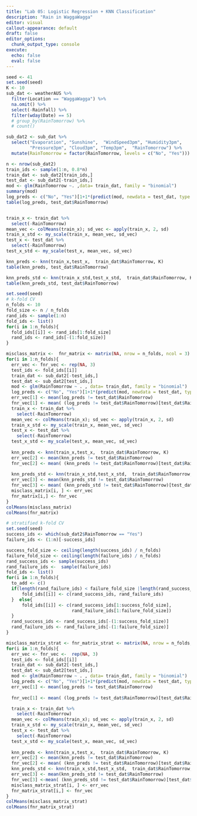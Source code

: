 ```yaml
---
title: "Lab 05: Logistic Regression + KNN Classification"
description: "Rain in WaggaWagga"
editor: visual
callout-appearance: default
draft: false
editor_options: 
  chunk_output_type: console
execute: 
  echo: false
  eval: false
---
```


```r
seed <- 41
set.seed(seed)
K <- 10
sub_dat <- weatherAUS %>% 
  filter(Location == "WaggaWagga") %>%
  na.omit() %>%
  select(-Rainfall) %>%
  filter(wday(Date) == 5) 
  # group_by(RainTomorrow) %>%
  # count()  

sub_dat2 <- sub_dat %>%
  select("Evaporation", "Sunshine",  "WindSpeed3pm", "Humidity3pm",
         "Pressure3pm", "Cloud3pm", "Temp3pm",  "RainTomorrow") %>%
  mutate(RainTomorrow = factor(RainTomorrow, levels = c("No", "Yes")))

n <- nrow(sub_dat2)
train_ids <- sample(1:n, 0.8*n)
train_dat <- sub_dat2[train_ids,]
test_dat <- sub_dat2[-train_ids,]
mod <- glm(RainTomorrow ~. ,data= train_dat, family = "binomial")
summary(mod)
log_preds <- c("No", "Yes")[1+1*(predict(mod, newdata = test_dat, type = "response") >= 0.5)]
table(log_preds, test_dat$RainTomorrow)


train_x <- train_dat %>%
  select(-RainTomorrow) 
mean_vec <- colMeans(train_x); sd_vec <- apply(train_x, 2, sd)
train_x_std <- my_scale(train_x, mean_vec, sd_vec)
test_x <- test_dat %>%
  select(-RainTomorrow) 
test_x_std <- my_scale(test_x, mean_vec, sd_vec)

knn_preds <- knn(train_x,test_x,  train_dat$RainTomorrow, K)
table(knn_preds, test_dat$RainTomorrow)

knn_preds_std <- knn(train_x_std,test_x_std,  train_dat$RainTomorrow, K)
table(knn_preds_std, test_dat$RainTomorrow)
```

```r
set.seed(seed)
# k-fold CV
n_folds <- 10
fold_size <- n / n_folds
rand_ids <- sample(1:n)
fold_ids <- list()
for(i in 1:n_folds){
  fold_ids[[i]] <- rand_ids[1:fold_size]
  rand_ids <- rand_ids[-(1:fold_size)]
}

misclass_matrix <-  fnr_matrix <- matrix(NA, nrow = n_folds, ncol = 3)
for(i in 1:n_folds){
  err_vec <- fnr_vec <- rep(NA, 3)
  test_ids <- fold_ids[[i]]
  train_dat <- sub_dat2[-test_ids,]
  test_dat <- sub_dat2[test_ids,]
  mod <- glm(RainTomorrow ~ . , data= train_dat, family = "binomial")
  log_preds <- c("No", "Yes")[1+1*(predict(mod, newdata = test_dat, type = "response") >= 0.5)]
  err_vec[1] <- mean(log_preds != test_dat$RainTomorrow)
  fnr_vec[1] <- mean( (log_preds != test_dat$RainTomorrow)[test_dat$RainTomorrow == "Yes"])
  train_x <- train_dat %>%
    select(-RainTomorrow) 
  mean_vec <- colMeans(train_x); sd_vec <- apply(train_x, 2, sd)
  train_x_std <- my_scale(train_x, mean_vec, sd_vec)
  test_x <- test_dat %>%
    select(-RainTomorrow) 
  test_x_std <- my_scale(test_x, mean_vec, sd_vec)
  
  knn_preds <- knn(train_x,test_x,  train_dat$RainTomorrow, K)
  err_vec[2] <- mean(knn_preds != test_dat$RainTomorrow)
  fnr_vec[2] <- mean( (knn_preds != test_dat$RainTomorrow)[test_dat$RainTomorrow == "Yes"])
  
  knn_preds_std <- knn(train_x_std,test_x_std,  train_dat$RainTomorrow, K)
  err_vec[3] <- mean(knn_preds_std != test_dat$RainTomorrow)
  fnr_vec[3] <- mean( (knn_preds_std != test_dat$RainTomorrow)[test_dat$RainTomorrow == "Yes"])
  misclass_matrix[i, ] <- err_vec
  fnr_matrix[i,] <- fnr_vec
}
colMeans(misclass_matrix)
colMeans(fnr_matrix)
```

```r
# stratified k-fold CV
set.seed(seed)
success_ids <- which(sub_dat2$RainTomorrow == "Yes")
failure_ids <- (1:n)[-success_ids]

success_fold_size <- ceiling(length(success_ids) / n_folds)
failure_fold_size <- ceiling(length(failure_ids) / n_folds)
rand_success_ids <- sample(success_ids)
rand_failure_ids <-  sample(failure_ids)
fold_ids <- list()
for(i in 1:n_folds){
  to_add <- c()
  if(length(rand_failure_ids) < failure_fold_size |length(rand_success_ids) < success_fold_size ){
      fold_ids[[i]] <- c(rand_success_ids, rand_failure_ids)
  }  else{
      fold_ids[[i]] <- c(rand_success_ids[1:success_fold_size], 
                         rand_failure_ids[1:failure_fold_size])
  }
  rand_success_ids <- rand_success_ids[-(1:success_fold_size)]
  rand_failure_ids <- rand_failure_ids[-(1:failure_fold_size)]
}

misclass_matrix_strat <- fnr_matrix_strat <- matrix(NA, nrow = n_folds, ncol = 3)
for(i in 1:n_folds){
  err_vec <- fnr_vec <-  rep(NA, 3)
  test_ids <- fold_ids[[i]]
  train_dat <- sub_dat2[-test_ids,]
  test_dat <- sub_dat2[test_ids,]
  mod <- glm(RainTomorrow ~ . , data= train_dat, family = "binomial")
  log_preds <- c("No", "Yes")[1+1*(predict(mod, newdata = test_dat, type = "response") >= 0.5)]
  err_vec[1] <- mean(log_preds != test_dat$RainTomorrow)
  
  fnr_vec[1] <- mean( (log_preds != test_dat$RainTomorrow)[test_dat$RainTomorrow == "Yes"])

  train_x <- train_dat %>%
    select(-RainTomorrow) 
  mean_vec <- colMeans(train_x); sd_vec <- apply(train_x, 2, sd)
  train_x_std <- my_scale(train_x, mean_vec, sd_vec)
  test_x <- test_dat %>%
    select(-RainTomorrow) 
  test_x_std <- my_scale(test_x, mean_vec, sd_vec)
  
  knn_preds <- knn(train_x,test_x,  train_dat$RainTomorrow, K)
  err_vec[2] <- mean(knn_preds != test_dat$RainTomorrow)
  fnr_vec[2] <- mean( (knn_preds != test_dat$RainTomorrow)[test_dat$RainTomorrow == "Yes"])
  knn_preds_std <- knn(train_x_std,test_x_std,  train_dat$RainTomorrow, K)
  err_vec[3] <- mean(knn_preds_std != test_dat$RainTomorrow)
  fnr_vec[3] <-mean( (knn_preds_std != test_dat$RainTomorrow)[test_dat$RainTomorrow == "Yes"])
  misclass_matrix_strat[i, ] <- err_vec
  fnr_matrix_strat[i,] <- fnr_vec
}
colMeans(misclass_matrix_strat)
colMeans(fnr_matrix_strat)
```
